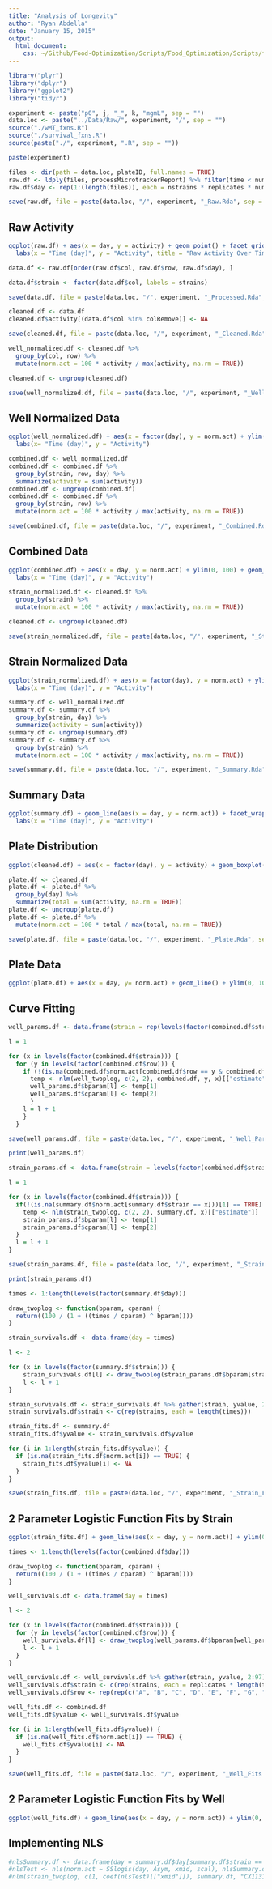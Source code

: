 ```yaml
---
title: "Analysis of Longevity"
author: "Ryan Abdella"
date: "January 15, 2015"
output:
  html_document:
    css: ~/Github/Food-Optimization/Scripts/Food_Optimization/Scripts/foghorn_edited.css
---
```



```r

library("plyr")
library("dplyr")
library("ggplot2")
library("tidyr")

experiment <- paste("p0", j, "_", k, "mgmL", sep = "")
data.loc <- paste("../Data/Raw/", experiment, "/", sep = "")
source("./wMT_fxns.R")
source("./survival_fxns.R")
source(paste("./", experiment, ".R", sep = ""))

paste(experiment)

```
 

```r

files <- dir(path = data.loc, plateID, full.names = TRUE)
raw.df <- ldply(files, processMicrotrackerReport) %>% filter(time < num_bins * 2 + 1)
raw.df$day <- rep(1:(length(files)), each = nstrains * replicates * num_bins)

save(raw.df, file = paste(data.loc, "/", experiment, "_Raw.Rda", sep = ""), ascii = TRUE)

```

## Raw Activity

```r

ggplot(raw.df) + aes(x = day, y = activity) + geom_point() + facet_grid(row ~ col) +
  labs(x = "Time (day)", y = "Activity", title = "Raw Activity Over Time")

```


```r

data.df <- raw.df[order(raw.df$col, raw.df$row, raw.df$day), ]

data.df$strain <- factor(data.df$col, labels = strains)

save(data.df, file = paste(data.loc, "/", experiment, "_Processed.Rda", sep = ""), ascii = TRUE)

```


```r

cleaned.df <- data.df
cleaned.df$activity[(data.df$col %in% colRemove)] <- NA

save(cleaned.df, file = paste(data.loc, "/", experiment, "_Cleaned.Rda", sep = ""), ascii = TRUE)

```


```r

well_normalized.df <- cleaned.df %>%
  group_by(col, row) %>%
  mutate(norm.act = 100 * activity / max(activity, na.rm = TRUE))

cleaned.df <- ungroup(cleaned.df)

save(well_normalized.df, file = paste(data.loc, "/", experiment, "_Well_Normalized.Rda", sep = ""), ascii = TRUE)

```

## Well Normalized Data

```r

ggplot(well_normalized.df) + aes(x = factor(day), y = norm.act) + ylim(0, 100) + geom_boxplot() + facet_grid(row ~ strain) +
  labs(x= "Time (day)", y = "Activity")

```


```r

combined.df <- well_normalized.df
combined.df <- combined.df %>%
  group_by(strain, row, day) %>%
  summarize(activity = sum(activity))
combined.df <- ungroup(combined.df)
combined.df <- combined.df %>%
  group_by(strain, row) %>%
  mutate(norm.act = 100 * activity / max(activity, na.rm = TRUE))

save(combined.df, file = paste(data.loc, "/", experiment, "_Combined.Rda", sep = ""), ascii = TRUE)

```

## Combined Data

```r

ggplot(combined.df) + aes(x = day, y = norm.act) + ylim(0, 100) + geom_line() + facet_grid(row ~ strain) +
  labs(x = "Time (day)", y = "Activity")

```


```r

strain_normalized.df <- cleaned.df %>%
  group_by(strain) %>%
  mutate(norm.act = 100 * activity / max(activity, na.rm = TRUE))

cleaned.df <- ungroup(cleaned.df)

save(strain_normalized.df, file = paste(data.loc, "/", experiment, "_Strain_Normalized.Rda", sep = ""), ascii = TRUE)

```

## Strain Normalized Data

```r

ggplot(strain_normalized.df) + aes(x = factor(day), y = norm.act) + ylim(0, 100) + geom_boxplot() + facet_wrap( ~ strain) + 
  labs(x = "Time (day)", y = "Activity")

```


```r

summary.df <- well_normalized.df
summary.df <- summary.df %>%
  group_by(strain, day) %>%
  summarize(activity = sum(activity))
summary.df <- ungroup(summary.df)
summary.df <- summary.df %>%
  group_by(strain) %>%
  mutate(norm.act = 100 * activity / max(activity, na.rm = TRUE))

save(summary.df, file = paste(data.loc, "/", experiment, "_Summary.Rda", sep = ""), ascii = TRUE)

```

## Summary Data

```r

ggplot(summary.df) + geom_line(aes(x = day, y = norm.act)) + facet_wrap( ~ strain) + ylim(0, 100) +
  labs(x = "Time (day)", y = "Activity")

```

## Plate Distribution

```r

ggplot(cleaned.df) + aes(x = factor(day), y = activity) + geom_boxplot() + labs(x = "Time (day)", y = "Activity")

```


```r

plate.df <- cleaned.df 
plate.df <- plate.df %>%
  group_by(day) %>% 
  summarize(total = sum(activity, na.rm = TRUE))
plate.df <- ungroup(plate.df)
plate.df <- plate.df %>%
  mutate(norm.act = 100 * total / max(total, na.rm = TRUE))

save(plate.df, file = paste(data.loc, "/", experiment, "_Plate.Rda", sep = ""), ascii = TRUE)

```

## Plate Data

```r

ggplot(plate.df) + aes(x = day, y= norm.act) + geom_line() + ylim(0, 100) + labs(x = "Time (day)", y = "Activity")

```

## Curve Fitting

```r

well_params.df <- data.frame(strain = rep(levels(factor(combined.df$strain)), each = length(levels(factor(combined.df$row)))), row = rep(levels(factor(combined.df$row)), length(levels(factor(combined.df$strain)))), bparam = rep(0, length(strains) * replicates), cparam = rep(0, length(strains) * replicates))

l = 1

for (x in levels(factor(combined.df$strain))) {
  for (y in levels(factor(combined.df$row))) {
    if (!(is.na(combined.df$norm.act[combined.df$row == y & combined.df$strain == x]))[1] == TRUE) {
      temp <- nlm(well_twoplog, c(2, 2), combined.df, y, x)[["estimate"]]
      well_params.df$bparam[l] <- temp[1]
      well_params.df$cparam[l] <- temp[2]
      }
    l = l + 1
    }
  }

save(well_params.df, file = paste(data.loc, "/", experiment, "_Well_Params.Rda", sep = ""), ascii = TRUE)

print(well_params.df)

strain_params.df <- data.frame(strain = levels(factor(combined.df$strain)), bparam = rep(0, length(strains)), cparam = rep(0, length(strains)))

l = 1

for (x in levels(factor(combined.df$strain))) {
  if(!(is.na(summary.df$norm.act[summary.df$strain == x]))[1] == TRUE) {
    temp <- nlm(strain_twoplog, c(2, 2), summary.df, x)[["estimate"]]
    strain_params.df$bparam[l] <- temp[1]
    strain_params.df$cparam[l] <- temp[2]
  }
  l = l + 1
}

save(strain_params.df, file = paste(data.loc, "/", experiment, "_Strain_Params.Rda", sep = ""), ascii = TRUE)

print(strain_params.df)

```


```r

times <- 1:length(levels(factor(summary.df$day)))

draw_twoplog <- function(bparam, cparam) {
  return((100 / (1 + ((times / cparam) ^ bparam))))
}

strain_survivals.df <- data.frame(day = times)

l <- 2

for (x in levels(factor(summary.df$strain))) {
    strain_survivals.df[l] <- draw_twoplog(strain_params.df$bparam[strain_params.df$strain == x], strain_params.df$cparam[strain_params.df$strain == x])
    l <- l + 1
}

strain_survivals.df <- strain_survivals.df %>% gather(strain, yvalue, 2:13)
strain_survivals.df$strain <- c(rep(strains, each = length(times)))

strain_fits.df <- summary.df
strain_fits.df$yvalue <- strain_survivals.df$yvalue

for (i in 1:length(strain_fits.df$yvalue)) {
  if (is.na(strain_fits.df$norm.act[i]) == TRUE) {
    strain_fits.df$yvalue[i] <- NA
  }
}

save(strain_fits.df, file = paste(data.loc, "/", experiment, "_Strain_Fits.Rda", sep = ""), ascii = TRUE)

```

## 2 Parameter Logistic Function Fits by Strain

```r

ggplot(strain_fits.df) + geom_line(aes(x = day, y = norm.act)) + ylim(0, 100) + geom_line(aes(x = day, y = yvalue, color = "red")) + facet_wrap( ~ strain)

```

```r

times <- 1:length(levels(factor(combined.df$day)))

draw_twoplog <- function(bparam, cparam) {
  return((100 / (1 + ((times / cparam) ^ bparam))))
}

well_survivals.df <- data.frame(day = times)

l <- 2

for (x in levels(factor(combined.df$strain))) {
  for (y in levels(factor(combined.df$row))) {
    well_survivals.df[l] <- draw_twoplog(well_params.df$bparam[well_params.df$strain == x & well_params.df$row == y], well_params.df$cparam[well_params.df$strain == x & well_params.df$row == y])
    l <- l + 1
  }
}

well_survivals.df <- well_survivals.df %>% gather(strain, yvalue, 2:97)
well_survivals.df$strain <- c(rep(strains, each = replicates * length(times)))
well_survivals.df$row <- rep(rep(c("A", "B", "C", "D", "E", "F", "G", "H"), each = length(times)), nstrains)

well_fits.df <- combined.df
well_fits.df$yvalue <- well_survivals.df$yvalue

for (i in 1:length(well_fits.df$yvalue)) {
  if (is.na(well_fits.df$norm.act[i]) == TRUE) {
    well_fits.df$yvalue[i] <- NA
  }
}

save(well_fits.df, file = paste(data.loc, "/", experiment, "_Well_Fits.Rda", sep = ""), ascii = TRUE)

```

## 2 Parameter Logistic Function Fits by Well

```r

ggplot(well_fits.df) + geom_line(aes(x = day, y = norm.act)) + ylim(0, 100) + geom_line(aes(x = day, y = yvalue, color = "red")) + facet_grid(row ~ strain)

```


## Implementing NLS

```r

#nlsSummary.df <- data.frame(day = summary.df$day[summary.df$strain == "CX11314"], norm.act = summary.df$norm.act[summary.df$strain == "CX11314"])
#nlsTest <- nls(norm.act ~ SSlogis(day, Asym, xmid, scal), nlsSummary.df)
#nlm(strain_twoplog, c(1, coef(nlsTest)[["xmid"]]), summary.df, "CX11314")

```
